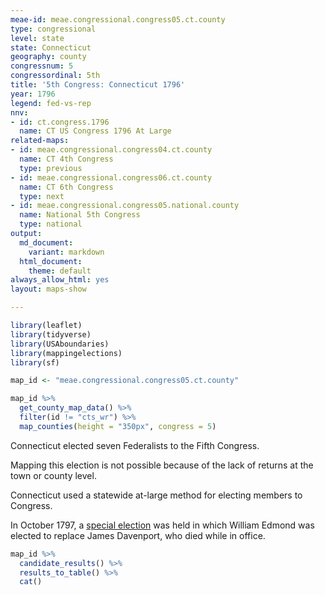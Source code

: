 ```yaml
---
meae-id: meae.congressional.congress05.ct.county
type: congressional
level: state
state: Connecticut
geography: county
congressnum: 5
congressordinal: 5th
title: '5th Congress: Connecticut 1796'
year: 1796
legend: fed-vs-rep
nnv:
- id: ct.congress.1796
  name: CT US Congress 1796 At Large
related-maps:
- id: meae.congressional.congress04.ct.county
  name: CT 4th Congress
  type: previous
- id: meae.congressional.congress06.ct.county
  name: CT 6th Congress
  type: next
- id: meae.congressional.congress05.national.county
  name: National 5th Congress
  type: national
output:
  md_document:
    variant: markdown
  html_document:
    theme: default
always_allow_html: yes
layout: maps-show

---
```


```r
library(leaflet)
library(tidyverse)
library(USAboundaries)
library(mappingelections)
library(sf)

map_id <- "meae.congressional.congress05.ct.county"
```

<div class="map">

```r
map_id %>%
  get_county_map_data() %>%
  filter(id != "cts_wr") %>% 
  map_counties(height = "350px", congress = 5)
```

</div>

Connecticut elected seven Federalists to the Fifth Congress.

Mapping this election is not possible because of the lack of returns at the town or county level.

Connecticut used a statewide at-large method for electing members to Congress.

In October 1797, a [special election](https://elections.lib.tufts.edu/catalog/tufts:ct.special.congress.1797) was held in which William Edmond was elected to replace James Davenport, who died while in office.

<div class="results-table">

```r
map_id %>%
  candidate_results() %>%
  results_to_table() %>%
  cat()
```

</div>
